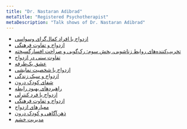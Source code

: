 ```yaml
---
title: "Dr. Nastaran Adibrad"
metaTitle: "Registered Psychotherapist"
metaDescription: "Talk shows of Dr. Nastaran Adibrad"
---
```


<div>

* [ازدواج با افراد کمال‌گرای وسواسی](https://youtu.be/1-DAJ_tGgYY)
* [ازدواج و تفاوت فرهنگی](https://youtu.be/Hu6hw5E49lU)
* [تخریب‌کننده‌های روابط زناشویی، بخش سوم: رک‌گویی و صراحت افسارگسیخته](https://youtu.be/15VxJM1iyNY)
* [تفاوت سنی در ازدواج](https://youtu.be/F82z9MzUTEI)
* [عشق یک‌طرفه](https://youtu.be/m7GxU7Rjmws)
* [ازدواج با شخصیت نمایشی](https://youtu.be/KM7a1EXGLJ4)
* [ازدواج و سبک زندگی](https://youtu.be/VXwOAYxIvyQ)
* [شفای کودک درون](https://youtu.be/XBqfBjL5dpY)
* [راهبردهای بهبود رابطه](https://youtu.be/Y_sJpyBDcPI)
* [ازدواج با فرد کنترلی](https://youtu.be/dAifGvIJDZI)
* [ازدواج و تفاوت فرهنگی](https://youtu.be/Hu6hw5E49lU)
* [معیارهای ازدواج](https://youtu.be/Hu6hw5E49lU)
* [ذهن‌آگاهی و کودک درون](https://youtu.be/PYzATgNbx8g)
* [مدیریت خشم](https://youtu.be/nuPA5ZGyeNk)

</div>